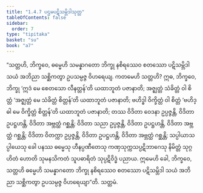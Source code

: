 ```yaml
---
title: "1.4.7 ပဌမပဋိသမ္ဘိဒါသုတ္တ"
tableOfContents: false
sidebar:
  order: 7
type: "tipitaka"
basket: "su"
book: "a7"
---
```



<DynamicBreadcrumb />

<Division number="38" book="a7" e="ch" v="16" p="422">

<Paragraph number="201" book="a7">
“သတ္တဟိ, ဘိက္ခဝေ, ဓမ္မေဟိ သမန္နာဂတော ဘိက္ခု နစိရဿေဝ စတဿော ပဋိသမ္ဘိဒါ သယံ အဘိညာ သစ္ဆိကတွာ ဥပသမ္ပဇ္ဇ ဝိဟရေယျ. ကတမေဟိ သတ္တဟိ? ဣဓ, ဘိက္ခဝေ, ဘိက္ခု ‘ဣဒံ မေ စေတသော လီနတ္တန်’တိ ယထာဘူတံ ပဇာနာတိ; အဇ္ဈတ္တံ သံခိတ္တံ ဝါ စိတ္တံ ‘အဇ္ဈတ္တံ မေ သံခိတ္တံ စိတ္တန်’တိ ယထာဘူတံ ပဇာနာတိ; ဗဟိဒ္ဓါ ဝိက္ခိတ္တံ ဝါ စိတ္တံ ‘ဗဟိဒ္ဓါ မေ ဝိက္ခိတ္တံ စိတ္တန်’တိ ယထာဘူတံ ပဇာနာတိ; တဿ ဝိဒိတာ ဝေဒနာ ဥပ္ပဇ္ဇန္တိ, ဝိဒိတာ ဥပဋ္ဌဟန္တိ, ဝိဒိတာ အဗ္ဘတ္ထံ ဂစ္ဆန္တိ; ဝိဒိတာ သညာ ဥပ္ပဇ္ဇန္တိ, ဝိဒိတာ ဥပဋ္ဌဟန္တိ, ဝိဒိတာ အဗ္ဘတ္ထံ ဂစ္ဆန္တိ; ဝိဒိတာ ဝိတက္ကာ ဥပ္ပဇ္ဇန္တိ, ဝိဒိတာ ဥပဋ္ဌဟန္တိ, ဝိဒိတာ အဗ္ဘတ္ထံ ဂစ္ဆန္တိ; သပ္ပါယာသပ္ပါယေသု ခေါ ပနဿ ဓမ္မေသု ဟီနပ္ပဏီတေသု ကဏှသုက္ကသပ္ပဋိဘာဂေသု နိမိတ္တံ သုဂ္ဂဟိတံ ဟောတိ သုမနသိကတံ သူပဓာရိတံ သုပ္ပဋိဝိဒ္ဓံ ပညာယ. ဣမေဟိ ခေါ, ဘိက္ခဝေ, သတ္တဟိ ဓမ္မေဟိ သမန္နာဂတော ဘိက္ခု နစိရဿေဝ စတဿော ပဋိသမ္ဘိဒါ သယံ အဘိညာ သစ္ဆိကတွာ ဥပသမ္ပဇ္ဇ ဝိဟရေယျာ”တိ.

</Paragraph>
</Division>

<Paragraph number="202" type="center" book="a7">
သတ္တမံ.
</Paragraph>